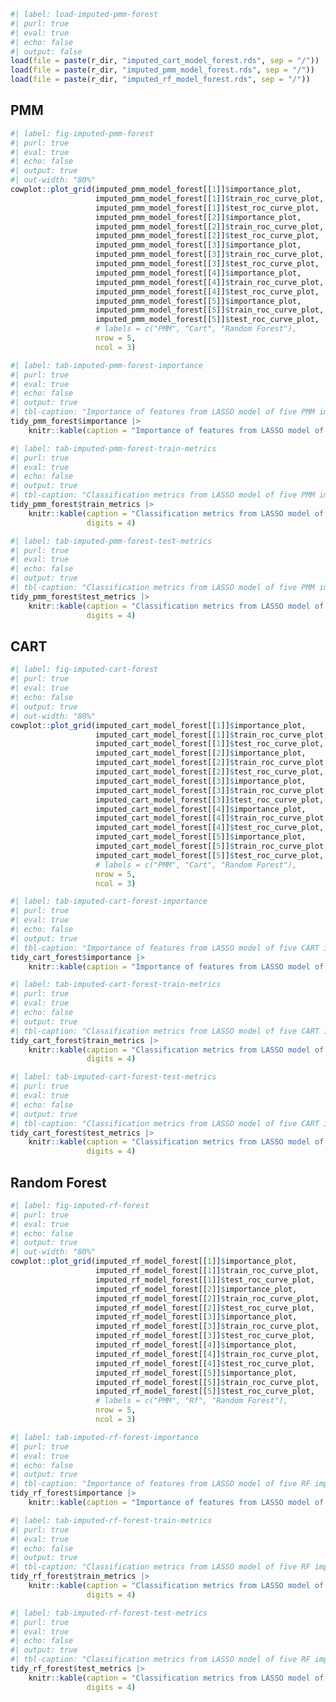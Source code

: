 ``` r
#| label: load-imputed-pmm-forest
#| purl: true
#| eval: true
#| echo: false
#| output: false
load(file = paste(r_dir, "imputed_cart_model_forest.rds", sep = "/"))
load(file = paste(r_dir, "imputed_pmm_model_forest.rds", sep = "/"))
load(file = paste(r_dir, "imputed_rf_model_forest.rds", sep = "/"))

```


::: {.panel-tabset}

## PMM

``` r
#| label: fig-imputed-pmm-forest
#| purl: true
#| eval: true
#| echo: false
#| output: true
#| out-width: "80%"
cowplot::plot_grid(imputed_pmm_model_forest[[1]]$importance_plot,
                   imputed_pmm_model_forest[[1]]$train_roc_curve_plot,
                   imputed_pmm_model_forest[[1]]$test_roc_curve_plot,
                   imputed_pmm_model_forest[[2]]$importance_plot,
                   imputed_pmm_model_forest[[2]]$train_roc_curve_plot,
                   imputed_pmm_model_forest[[2]]$test_roc_curve_plot,
                   imputed_pmm_model_forest[[3]]$importance_plot,
                   imputed_pmm_model_forest[[3]]$train_roc_curve_plot,
                   imputed_pmm_model_forest[[3]]$test_roc_curve_plot,
                   imputed_pmm_model_forest[[4]]$importance_plot,
                   imputed_pmm_model_forest[[4]]$train_roc_curve_plot,
                   imputed_pmm_model_forest[[4]]$test_roc_curve_plot,
                   imputed_pmm_model_forest[[5]]$importance_plot,
                   imputed_pmm_model_forest[[5]]$train_roc_curve_plot,
                   imputed_pmm_model_forest[[5]]$test_roc_curve_plot,
                   # labels = c("PMM", "Cart", "Random Forest"),
                   nrow = 5,
                   ncol = 3)

```

``` r
#| label: tab-imputed-pmm-forest-importance
#| purl: true
#| eval: true
#| echo: false
#| output: true
#| tbl-caption: "Importance of features from LASSO model of five PMM imputed datasets."
tidy_pmm_forest$importance |>
    knitr::kable(caption = "Importance of features from LASSO model of five PMM imputed datasets.")

```

``` r
#| label: tab-imputed-pmm-forest-train-metrics
#| purl: true
#| eval: true
#| echo: false
#| output: true
#| tbl-caption: "Classification metrics from LASSO model of five PMM imputed datasets (Training Data)."
tidy_pmm_forest$train_metrics |>
    knitr::kable(caption = "Classification metrics from LASSO model of five PMM imputed datasets (Training Data).",
                 digits = 4)

```

``` r
#| label: tab-imputed-pmm-forest-test-metrics
#| purl: true
#| eval: true
#| echo: false
#| output: true
#| tbl-caption: "Classification metrics from LASSO model of five PMM imputed datasets (Testing Data)."
tidy_pmm_forest$test_metrics |>
    knitr::kable(caption = "Classification metrics from LASSO model of five PMM imputed datasets (Testing Data).",
                 digits = 4)

```

## CART

``` r
#| label: fig-imputed-cart-forest
#| purl: true
#| eval: true
#| echo: false
#| output: true
#| out-width: "80%"
cowplot::plot_grid(imputed_cart_model_forest[[1]]$importance_plot,
                   imputed_cart_model_forest[[1]]$train_roc_curve_plot,
                   imputed_cart_model_forest[[1]]$test_roc_curve_plot,
                   imputed_cart_model_forest[[2]]$importance_plot,
                   imputed_cart_model_forest[[2]]$train_roc_curve_plot,
                   imputed_cart_model_forest[[2]]$test_roc_curve_plot,
                   imputed_cart_model_forest[[3]]$importance_plot,
                   imputed_cart_model_forest[[3]]$train_roc_curve_plot,
                   imputed_cart_model_forest[[3]]$test_roc_curve_plot,
                   imputed_cart_model_forest[[4]]$importance_plot,
                   imputed_cart_model_forest[[4]]$train_roc_curve_plot,
                   imputed_cart_model_forest[[4]]$test_roc_curve_plot,
                   imputed_cart_model_forest[[5]]$importance_plot,
                   imputed_cart_model_forest[[5]]$train_roc_curve_plot,
                   imputed_cart_model_forest[[5]]$test_roc_curve_plot,
                   # labels = c("PMM", "Cart", "Random Forest"),
                   nrow = 5,
                   ncol = 3)

```

``` r
#| label: tab-imputed-cart-forest-importance
#| purl: true
#| eval: true
#| echo: false
#| output: true
#| tbl-caption: "Importance of features from LASSO model of five CART imputed datasets."
tidy_cart_forest$importance |>
    knitr::kable(caption = "Importance of features from LASSO model of five CART imputed datasets.")

```

``` r
#| label: tab-imputed-cart-forest-train-metrics
#| purl: true
#| eval: true
#| echo: false
#| output: true
#| tbl-caption: "Classification metrics from LASSO model of five CART imputed datasets (Training Data)."
tidy_cart_forest$train_metrics |>
    knitr::kable(caption = "Classification metrics from LASSO model of five CART imputed datasets (Training Data).",
                 digits = 4)

```

``` r
#| label: tab-imputed-cart-forest-test-metrics
#| purl: true
#| eval: true
#| echo: false
#| output: true
#| tbl-caption: "Classification metrics from LASSO model of five CART imputed datasets (Testing Data)."
tidy_cart_forest$test_metrics |>
    knitr::kable(caption = "Classification metrics from LASSO model of five CART imputed datasets (Testing Data).",
                 digits = 4)

```


## Random Forest

``` r
#| label: fig-imputed-rf-forest
#| purl: true
#| eval: true
#| echo: false
#| output: true
#| out-width: "80%"
cowplot::plot_grid(imputed_rf_model_forest[[1]]$importance_plot,
                   imputed_rf_model_forest[[1]]$train_roc_curve_plot,
                   imputed_rf_model_forest[[1]]$test_roc_curve_plot,
                   imputed_rf_model_forest[[2]]$importance_plot,
                   imputed_rf_model_forest[[2]]$train_roc_curve_plot,
                   imputed_rf_model_forest[[2]]$test_roc_curve_plot,
                   imputed_rf_model_forest[[3]]$importance_plot,
                   imputed_rf_model_forest[[3]]$train_roc_curve_plot,
                   imputed_rf_model_forest[[3]]$test_roc_curve_plot,
                   imputed_rf_model_forest[[4]]$importance_plot,
                   imputed_rf_model_forest[[4]]$train_roc_curve_plot,
                   imputed_rf_model_forest[[4]]$test_roc_curve_plot,
                   imputed_rf_model_forest[[5]]$importance_plot,
                   imputed_rf_model_forest[[5]]$train_roc_curve_plot,
                   imputed_rf_model_forest[[5]]$test_roc_curve_plot,
                   # labels = c("PMM", "Rf", "Random Forest"),
                   nrow = 5,
                   ncol = 3)

```


``` r
#| label: tab-imputed-rf-forest-importance
#| purl: true
#| eval: true
#| echo: false
#| output: true
#| tbl-caption: "Importance of features from LASSO model of five RF imputed datasets."
tidy_rf_forest$importance |>
    knitr::kable(caption = "Importance of features from LASSO model of five RF imputed datasets.")

```

``` r
#| label: tab-imputed-rf-forest-train-metrics
#| purl: true
#| eval: true
#| echo: false
#| output: true
#| tbl-caption: "Classification metrics from LASSO model of five RF imputed datasets (Training Data)."
tidy_rf_forest$train_metrics |>
    knitr::kable(caption = "Classification metrics from LASSO model of five RF imputed datasets (Training Data).",
                 digits = 4)

```

``` r
#| label: tab-imputed-rf-forest-test-metrics
#| purl: true
#| eval: true
#| echo: false
#| output: true
#| tbl-caption: "Classification metrics from LASSO model of five RF imputed datasets (Testing Data)."
tidy_rf_forest$test_metrics |>
    knitr::kable(caption = "Classification metrics from LASSO model of five RF imputed datasets (Testing Data).",
                 digits = 4)

```

:::
